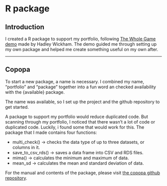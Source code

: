 # R package

## Introduction {-}

I created a R package to support my portfolio, following [The Whole Game demo](https://r-pkgs.org/whole-game.html) made by Hadley Wickham. The demo guided me through setting up my own package and helped me create something useful on my own after.

----

## Copopa {-}

To start a new package, a name is necessary. I combined my name, "portfolio" and "package" together into a fun word an checked availability with the {available} package. 

The name was available, so I set up the project and the github repository to get started.

A package to support my portfolio would reduce duplicated code. But scanning through my portfolio, I noticed that there wasn't a lot of code or duplicated code. Luckily, i found some that would work for this. The package that I made contains four functions:
<ul><li>multi_check() -> checks the data type of up to three datasets, or columns in it.</li>
<li>save_to_csv_rds() -> saves a data frame into CSV and RDS files.</li>
<li>mima() -> calculates the minimum and maximum of data.</li>
<li>mean_sd -> calculates the mean and standard deviation of data.</li></ul>
For the manual and contents of the package, please visit [the copopa github repository](https://github.com/coconiemel/copopa).


